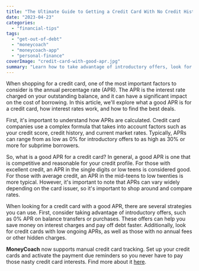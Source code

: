 ```yaml
---
title: "The Ultimate Guide to Getting a Credit Card With No Credit History"
date: "2023-04-23"
categories: 
  - "financial-tips"
tags: 
  - "get-out-of-debt"
  - "moneycoach"
  - "moneycoach-app"
  - "personal-finance"
coverImage: "credit-card-with-good-apr.jpg"
summary: "Learn how to take advantage of introductory offers, look for low ongoing APRs, and avoid annual fees and hidden charges"
---
```


When shopping for a credit card, one of the most important factors to consider is the annual percentage rate (APR). The APR is the interest rate charged on your outstanding balance, and it can have a significant impact on the cost of borrowing. In this article, we'll explore what a good APR is for a credit card, how interest rates work, and how to find the best deals.

First, it's important to understand how APRs are calculated. Credit card companies use a complex formula that takes into account factors such as your credit score, credit history, and current market rates. Typically, APRs can range from as low as 0% for introductory offers to as high as 30% or more for subprime borrowers.

So, what is a good APR for a credit card? In general, a good APR is one that is competitive and reasonable for your credit profile. For those with excellent credit, an APR in the single digits or low teens is considered good. For those with average credit, an APR in the mid-teens to low twenties is more typical. However, it's important to note that APRs can vary widely depending on the card issuer, so it's important to shop around and compare rates.

When looking for a credit card with a good APR, there are several strategies you can use. First, consider taking advantage of introductory offers, such as 0% APR on balance transfers or purchases. These offers can help you save money on interest charges and pay off debt faster. Additionally, look for credit cards with low ongoing APRs, as well as those with no annual fees or other hidden charges.

**MoneyCoach** now supports manual credit card tracking. Set up your credit cards and activate the payment due reminders so you never have to pay those nasty credit card interests. Find more about it [here](/how-to-track-and-manage-credit-cards/).
